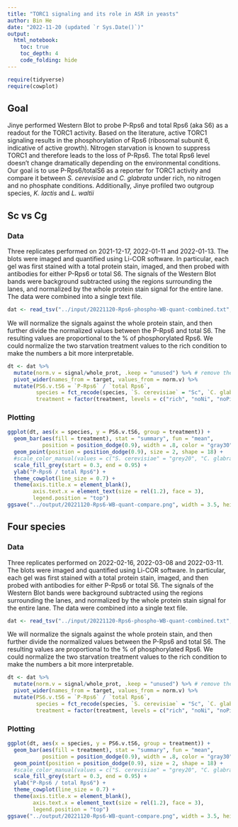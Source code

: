 ```yaml
---
title: "TORC1 signaling and its role in ASR in yeasts"
author: Bin He
date: "2022-11-20 (updated `r Sys.Date()`)"
output:
  html_notebook:
    toc: true
    toc_depth: 4
    code_folding: hide
---
```


```r
require(tidyverse)
require(cowplot)
```

## Goal
Jinye performed Western Blot to probe P-Rps6 and total Rps6 (aka S6) as a readout for the TORC1 activity. Based on the literature, active TORC1 signaling results in the phosphorylation of Rps6 (ribosomal subunit 6, indicative of active growth). Nitrogen starvation is known to suppress TORC1 and therefore leads to the loss of P-Rps6. The total Rps6 level doesn't change dramatically depending on the environmental conditions. Our goal is to use P-Rps6/totalS6 as a reporter for TORC1 activity and compare it between _S. cerevisiae_ and _C. glabrata_ under rich, no nitrogen and no phosphate conditions. Additionally, Jinye profiled two outgroup species, _K. lactis_ and _L. waltii_

## Sc vs Cg
### Data
Three replicates performed on 2021-12-17, 2022-01-11 and 2022-01-13. The blots were imaged and quantified using Li-COR software. In particular, each gel was first stained with a total protein stain, imaged, and then probed with antibodies for either P-Rps6 or total S6. The signals of the Western Blot bands were background subtracted using the regions surrounding the lanes, and normalized by the whole protein stain signal for the entire lane. The data were combined into a single text file.

```r
dat <- read_tsv("../input/20221120-Rps6-phospho-WB-quant-combined.txt", col_types = cols())
```

We will normalize the signals against the whole protein stain, and then further divide the normalized values between the P-Rps6 and total S6. The resulting values are proportional to the % of phosphorylated Rps6. We could normalize the two starvation treatment values to the rich condition to make the numbers a bit more interpretable.
```r
dt <- dat %>% 
  mutate(norm.v = signal/whole_prot, .keep = "unused") %>% # remove the variables used to create the new one
  pivot_wider(names_from = target, values_from = norm.v) %>% 
  mutate(PS6.v.tS6 = `P-Rps6` / `total Rps6`,
         species = fct_recode(species, `S. cerevisiae` = "Sc", `C. glabrata` = "Cg"),
         treatment = factor(treatment, levels = c("rich", "noNi", "noPi"), labels = c("Rich", "- N", "- Pi")))
```

### Plotting
```r
ggplot(dt, aes(x = species, y = PS6.v.tS6, group = treatment)) +
  geom_bar(aes(fill = treatment), stat = "summary", fun = "mean", 
           position = position_dodge(0.9), width = .8, color = "gray30") +
  geom_point(position = position_dodge(0.9), size = 2, shape = 18) +
  #scale_color_manual(values = c("S. cerevisiae" = "grey20", "C. glabrata" = "orange2")) +
  scale_fill_grey(start = 0.3, end = 0.95) +
  ylab("P-Rps6 / total Rps6") +
  theme_cowplot(line_size = 0.7) +
  theme(axis.title.x = element_blank(),
        axis.text.x = element_text(size = rel(1.2), face = 3),
        legend.position = "top")
ggsave("../output/20221120-Rps6-WB-quant-compare.png", width = 3.5, height = 3.5)
```

## Four species
### Data
Three replicates performed on 2022-02-16, 2022-03-08 and 2022-03-11. The blots were imaged and quantified using Li-COR software. In particular, each gel was first stained with a total protein stain, imaged, and then probed with antibodies for either P-Rps6 or total S6. The signals of the Western Blot bands were background subtracted using the regions surrounding the lanes, and normalized by the whole protein stain signal for the entire lane. The data were combined into a single text file.

```r
dat <- read_tsv("../input/20221120-Rps6-phospho-WB-quant-combined.txt", col_types = cols())
```

We will normalize the signals against the whole protein stain, and then further divide the normalized values between the P-Rps6 and total S6. The resulting values are proportional to the % of phosphorylated Rps6. We could normalize the two starvation treatment values to the rich condition to make the numbers a bit more interpretable.
```r
dt <- dat %>% 
  mutate(norm.v = signal/whole_prot, .keep = "unused") %>% # remove the variables used to create the new one
  pivot_wider(names_from = target, values_from = norm.v) %>% 
  mutate(PS6.v.tS6 = `P-Rps6` / `total Rps6`,
         species = fct_recode(species, `S. cerevisiae` = "Sc", `C. glabrata` = "Cg"),
         treatment = factor(treatment, levels = c("rich", "noNi", "noPi"), labels = c("Rich", "- N", "- Pi")))
```

### Plotting
```r
ggplot(dt, aes(x = species, y = PS6.v.tS6, group = treatment)) +
  geom_bar(aes(fill = treatment), stat = "summary", fun = "mean", 
           position = position_dodge(0.9), width = .8, color = "gray30") +
  geom_point(position = position_dodge(0.9), size = 2, shape = 18) +
  #scale_color_manual(values = c("S. cerevisiae" = "grey20", "C. glabrata" = "orange2")) +
  scale_fill_grey(start = 0.3, end = 0.95) +
  ylab("P-Rps6 / total Rps6") +
  theme_cowplot(line_size = 0.7) +
  theme(axis.title.x = element_blank(),
        axis.text.x = element_text(size = rel(1.2), face = 3),
        legend.position = "top")
ggsave("../output/20221120-Rps6-WB-quant-compare.png", width = 3.5, height = 3.5)
```